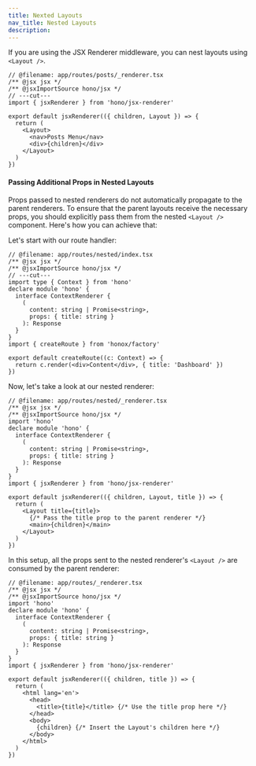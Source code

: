 ```yaml
---
title: Nexted Layouts
nav_title: Nested Layouts
description:
---
```


If you are using the JSX Renderer middleware, you can nest layouts using ` <Layout />`.

```tsx
// @filename: app/routes/posts/_renderer.tsx
/** @jsx jsx */
/** @jsxImportSource hono/jsx */
// ---cut---
import { jsxRenderer } from 'hono/jsx-renderer'

export default jsxRenderer(({ children, Layout }) => {
  return (
    <Layout>
      <nav>Posts Menu</nav>
      <div>{children}</div>
    </Layout>
  )
})
```

#### Passing Additional Props in Nested Layouts

Props passed to nested renderers do not automatically propagate to the parent renderers. To ensure that the parent layouts receive the necessary props, you should explicitly pass them from the nested `<Layout />` component. Here's how you can achieve that:

Let's start with our route handler:

```tsx
// @filename: app/routes/nested/index.tsx
/** @jsx jsx */
/** @jsxImportSource hono/jsx */
// ---cut---
import type { Context } from 'hono'
declare module 'hono' {
  interface ContextRenderer {
    (
      content: string | Promise<string>,
      props: { title: string }
    ): Response
  }
}
import { createRoute } from 'honox/factory'

export default createRoute((c: Context) => {
  return c.render(<div>Content</div>, { title: 'Dashboard' })
})
```

Now, let's take a look at our nested renderer:

```tsx
// @filename: app/routes/nested/_renderer.tsx
/** @jsx jsx */
/** @jsxImportSource hono/jsx */
import 'hono'
declare module 'hono' {
  interface ContextRenderer {
    (
      content: string | Promise<string>,
      props: { title: string }
    ): Response
  }
}
import { jsxRenderer } from 'hono/jsx-renderer'

export default jsxRenderer(({ children, Layout, title }) => {
  return (
    <Layout title={title}>
      {/* Pass the title prop to the parent renderer */}
      <main>{children}</main>
    </Layout>
  )
})
```

In this setup, all the props sent to the nested renderer's `<Layout />` are consumed by the parent renderer:

```tsx
// @filename: app/routes/_renderer.tsx
/** @jsx jsx */
/** @jsxImportSource hono/jsx */
import 'hono'
declare module 'hono' {
  interface ContextRenderer {
    (
      content: string | Promise<string>,
      props: { title: string }
    ): Response
  }
}
import { jsxRenderer } from 'hono/jsx-renderer'

export default jsxRenderer(({ children, title }) => {
  return (
    <html lang='en'>
      <head>
        <title>{title}</title> {/* Use the title prop here */}
      </head>
      <body>
        {children} {/* Insert the Layout's children here */}
      </body>
    </html>
  )
})
```
